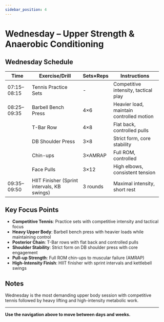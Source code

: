 ```yaml
---
sidebar_position: 4
---
```



<WorkoutNav weekNumber={2} />

# Wednesday – Upper Strength & Anaerobic Conditioning

## Wednesday Schedule

| Time | Exercise/Drill | Sets×Reps | Instructions |
|------|---------------|-----------|--------------|
| 07:15–08:15 | Tennis Practice Sets | - | Competitive intensity, tactical play |
| 08:25–09:35 | Barbell Bench Press | 4×6 | Heavier load, maintain controlled motion |
| | T-Bar Row | 4×8 | Flat back, controlled pulls |
| | DB Shoulder Press | 3×8 | Strict form, core stability |
| | Chin-ups | 3×AMRAP | Full ROM, controlled |
| | Face Pulls | 3×12 | High elbows, consistent tension |
| 09:35–09:50 | HIIT Finisher (Sprint intervals, KB swings) | 3 rounds | Maximal intensity, short rest |

## Key Focus Points

- **Competitive Tennis**: Practice sets with competitive intensity and tactical focus
- **Heavy Upper Body**: Barbell bench press with heavier loads while maintaining control
- **Posterior Chain**: T-Bar rows with flat back and controlled pulls
- **Shoulder Stability**: Strict form on DB shoulder press with core engagement
- **Pull-up Strength**: Full ROM chin-ups to muscular failure (AMRAP)
- **High-Intensity Finish**: HIIT finisher with sprint intervals and kettlebell swings

## Notes

Wednesday is the most demanding upper body session with competitive tennis followed by heavy lifting and high-intensity metabolic work.

---

**Use the navigation above to move between days and weeks.**
